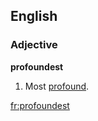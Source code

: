 ==English==

===Adjective===
'''profoundest'''

# {{context|obsolete}} {{superlative of|profound}}  Most [[profound]].

[[fr:profoundest]]